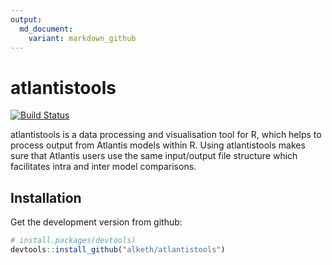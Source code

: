 ```yaml
---
output:
  md_document:
    variant: markdown_github
---
```


<!-- README.md is generated from README.Rmd. Please edit that file -->

# atlantistools

[![Build Status](https://travis-ci.org/alketh/atlantistools.png?branch=master)](https://travis-ci.org/alketh/atlantistools)

atlantistools is a data processing and visualisation tool for R, which helps to process output from Atlantis models within R.
Using atlantistools makes sure that Atlantis users use the same input/output file structure which facilitates intra and inter model comparisons.

## Installation

Get the development version from github:

```R
# install.packages(devtools)
devtools::install_github("alketh/atlantistools")
```
